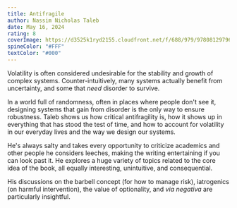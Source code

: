```yaml
---
title: Antifragile
author: Nassim Nicholas Taleb
date: May 16, 2024
rating: 8
coverImage: https://d3525k1ryd2155.cloudfront.net/f/688/979/9780812979688.RH.0.l.jpg
spineColor: "#FFF"
textColor: "#000"
---
```


Volatility is often considered undesirable for the stability and growth of complex systems. Counter-intuitively, many systems actually benefit from uncertainty, and some that _need_ disorder to survive.

In a world full of randomness, often in places where people don't see it, designing systems that gain from disorder is the only way to ensure robustness. Taleb shows us how critical antifragility is, how it shows up in everything that has stood the test of time, and how to account for volatility in our everyday lives and the way we design our systems.

He's always salty and takes every opportunity to criticize academics and other people he considers leeches, making the writing entertaining if you can look past it. He explores a huge variety of topics related to the core idea of the book, all equally interesting, unintuitive, and consequential.

His discussions on the barbell concept (for how to manage risk), iatrogenics (on harmful intervention), the value of optionality, and _via negativa_ are particularly insightful.
